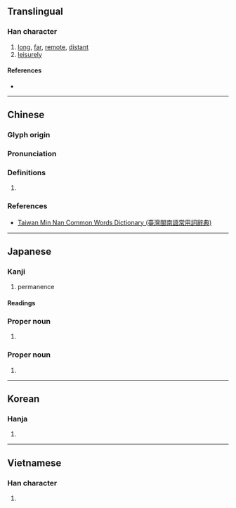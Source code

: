 {{character info/new}}
==Translingual==

===Han character===
{{Han char|rn=61|rad=心|as=07|sn=11|four=28334|canj=OKP|ids=⿱攸心}}

# [[long]], [[far]], [[remote]], [[distant]]
# [[leisurely]]

====References====
* {{Han ref|kx=0388.070|dkj=10681|dj=0720.220|hdz=42300.150|uh=60A0|ud=24736|bh=B179|bd=45433}}

----

==Chinese==
{{zh-forms}}

===Glyph origin===
{{Han etym}}

===Pronunciation===
{{zh-pron
|m=yōu
|c=jau4
|h=pfs=
|md=
|mn=iu
|w=
|mc=y
|oc=y
|cat=
}}

===Definitions===
{{zh-hanzi}}

# {{rfdef|lang=zh}}

===References===
* [http://twblg.dict.edu.tw/holodict_new/index.html Taiwan Min Nan Common Words Dictionary (臺灣閩南語常用詞辭典)]

----

==Japanese==

===Kanji===
{{ja-kanji|grade=c|rs=心07}}

# permanence

====Readings====
{{ja-readings
|on=ゆう
|kun=とお-い, はる-か
|nanori=ちか, ちかし, はるか, ひさ, ひさし
}}

===Proper noun===
{{ja-pos|proper|ゆう}}

# {{given name|male|lang=ja|sort=ゆう}}

===Proper noun===
{{ja-pos|proper|はるか}}

# {{given name|female|lang=ja|sort=はるか}}

----

==Korean==

===Hanja===
{{ko-hanja|hangeul=유|eumhun=|rv=yu|mr=yu|y=yu}}

# {{defn|lang=ko|sort=心07}}

----

==Vietnamese==

===Han character===
{{vi-hantu|[[du]], [[đu]]|rs=心07}}

# {{defn|vi}}
